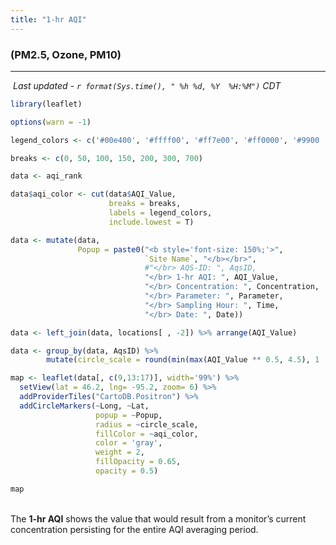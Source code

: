 ```yaml
---
title: "1-hr AQI"
---
```



### (PM2.5, Ozone, PM10)
<hr>  

<script type="text/JavaScript">
  setTimeout(function() { window.location=window.location;}, 350000);
</script>

<div style = "margin-left: 4px;"> 
 _Last updated - `r format(Sys.time(), " %h %d, %Y  %H:%M")` CDT_
</div>

<div style = "margin-right: 2%;">   
```r
library(leaflet)

options(warn = -1)

legend_colors <- c('#00e400', '#ffff00', '#ff7e00', '#ff0000', '#99004c', '#7e0023')

breaks <- c(0, 50, 100, 150, 200, 300, 700)

data <- aqi_rank 

data$aqi_color <- cut(data$AQI_Value, 
                      breaks = breaks, 
                      labels = legend_colors,
                      include.lowest = T)

data <- mutate(data, 
               Popup = paste0("<b style='font-size: 150%;'>", 
                              `Site Name`, "</b></br>", 
                              #"</br> AQS-ID: ", AqsID,
                              "</br> 1-hr AQI: ", AQI_Value,
                              "</br> Concentration: ", Concentration,
                              "</br> Parameter: ", Parameter,
                              "</br> Sampling Hour: ", Time,
                              "</br> Date: ", Date))

data <- left_join(data, locations[ , -2]) %>% arrange(AQI_Value)

data <- group_by(data, AqsID) %>%
        mutate(circle_scale = round(min(max(AQI_Value ** 0.5, 4.5), 12, na.rm = T), 1))

map <- leaflet(data[, c(9,13:17)], width='99%') %>%
  setView(lat = 46.2, lng= -95.2, zoom= 6) %>%
  addProviderTiles("CartoDB.Positron") %>%
  addCircleMarkers(~Long, ~Lat, 
                   popup = ~Popup, 
                   radius = ~circle_scale, 
                   fillColor = ~aqi_color,
                   color = 'gray',
                   weight = 2, 
                   fillOpacity = 0.65,
                   opacity = 0.5)

map 
```
</div>
<br>
The __1-hr AQI__ shows the value that would result from a monitor's current concentration persisting for the entire AQI averaging period. 
